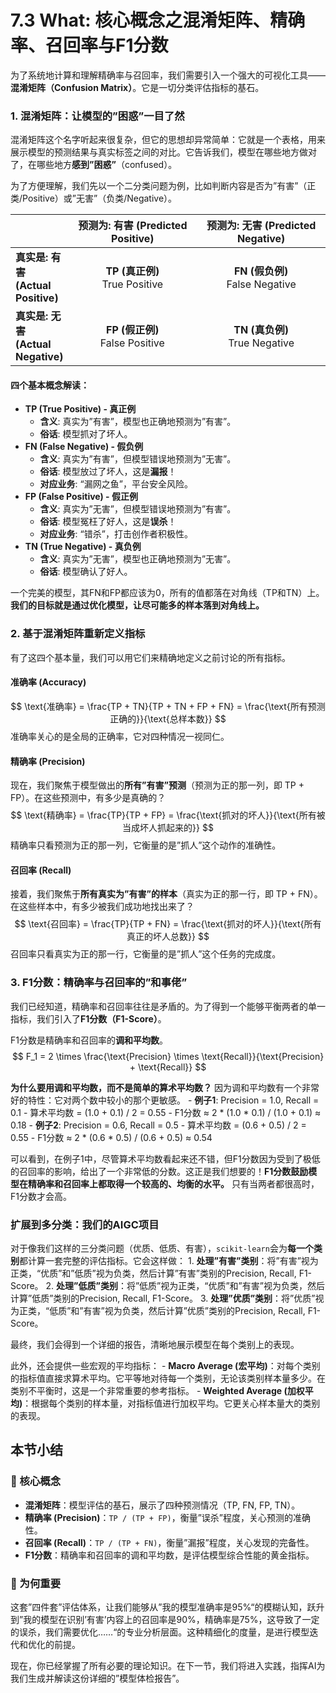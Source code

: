 # 7.3 What: 核心概念之混淆矩阵、精确率、召回率与F1分数

为了系统地计算和理解精确率与召回率，我们需要引入一个强大的可视化工具——**混淆矩阵（Confusion Matrix）**。它是一切分类评估指标的基石。

::: {.callout-tip title="核心概念：分类模型评估四件套"}

### 1. 混淆矩阵：让模型的"困惑"一目了然

混淆矩阵这个名字听起来很复杂，但它的思想却异常简单：它就是一个表格，用来展示模型的预测结果与真实标签之间的对比。它告诉我们，模型在哪些地方做对了，在哪些地方**感到"困惑"**（confused）。

为了方便理解，我们先以一个二分类问题为例，比如判断内容是否为"有害"（正类/Positive）或"无害"（负类/Negative）。

|                | **预测为: 有害 (Predicted Positive)** | **预测为: 无害 (Predicted Negative)** |
| :------------- | :----------------------------------: | :----------------------------------: |
| **真实是: 有害 (Actual Positive)** |       **TP (真正例)**<br>True Positive        |       **FN (假负例)**<br>False Negative       |
| **真实是: 无害 (Actual Negative)** |       **FP (假正例)**<br>False Positive        |       **TN (真负例)**<br>True Negative        |

#### 四个基本概念解读：

-   **TP (True Positive) - 真正例**
    -   **含义**: 真实为"有害"，模型也正确地预测为"有害"。
    -   **俗话**: 模型抓对了坏人。

-   **FN (False Negative) - 假负例**
    -   **含义**: 真实为"有害"，但模型错误地预测为"无害"。
    -   **俗话**: 模型放过了坏人，这是**漏报**！
    -   **对应业务**: "漏网之鱼"，平台安全风险。

-   **FP (False Positive) - 假正例**
    -   **含义**: 真实为"无害"，但模型错误地预测为"有害"。
    -   **俗话**: 模型冤枉了好人，这是**误杀**！
    -   **对应业务**: "错杀"，打击创作者积极性。

-   **TN (True Negative) - 真负例**
    -   **含义**: 真实为"无害"，模型也正确地预测为"无害"。
    -   **俗话**: 模型确认了好人。

一个完美的模型，其FN和FP都应该为0，所有的值都落在对角线（TP和TN）上。**我们的目标就是通过优化模型，让尽可能多的样本落到对角线上。**

### 2. 基于混淆矩阵重新定义指标

有了这四个基本量，我们可以用它们来精确地定义之前讨论的所有指标。

#### 准确率 (Accuracy)
$$
\text{准确率} = \frac{TP + TN}{TP + TN + FP + FN} = \frac{\text{所有预测正确的}}{\text{总样本数}}
$$
准确率关心的是全局的正确率，它对四种情况一视同仁。

#### 精确率 (Precision)
现在，我们聚焦于模型做出的**所有"有害"预测**（预测为正的那一列，即 TP + FP）。在这些预测中，有多少是真确的？
$$
\text{精确率} = \frac{TP}{TP + FP} = \frac{\text{抓对的坏人}}{\text{所有被当成坏人抓起来的}}
$$
精确率只看预测为正的那一列，它衡量的是"抓人"这个动作的准确性。

#### 召回率 (Recall)
接着，我们聚焦于**所有真实为"有害"的样本**（真实为正的那一行，即 TP + FN）。在这些样本中，有多少被我们成功地找出来了？
$$
\text{召回率} = \frac{TP}{TP + FN} = \frac{\text{抓对的坏人}}{\text{所有真正的坏人总数}}
$$
召回率只看真实为正的那一行，它衡量的是"抓人"这个任务的完成度。

### 3. F1分数：精确率与召回率的"和事佬"

我们已经知道，精确率和召回率往往是矛盾的。为了得到一个能够平衡两者的单一指标，我们引入了**F1分数（F1-Score）**。

F1分数是精确率和召回率的**调和平均数**。
$$
F_1 = 2 \times \frac{\text{Precision} \times \text{Recall}}{\text{Precision} + \text{Recall}}
$$

**为什么要用调和平均数，而不是简单的算术平均数？**
因为调和平均数有一个非常好的特性：它对两个数中较小的那个更敏感。
-   **例子1**: Precision = 1.0, Recall = 0.1
    -   算术平均数 = (1.0 + 0.1) / 2 = 0.55
    -   F1分数 ≈ 2 * (1.0 * 0.1) / (1.0 + 0.1) ≈ 0.18
-   **例子2**: Precision = 0.6, Recall = 0.5
    -   算术平均数 = (0.6 + 0.5) / 2 = 0.55
    -   F1分数 ≈ 2 * (0.6 * 0.5) / (0.6 + 0.5) ≈ 0.54

可以看到，在例子1中，尽管算术平均数看起来还不错，但F1分数因为受到了极低的召回率的影响，给出了一个非常低的分数。这正是我们想要的！**F1分数鼓励模型在精确率和召回率上都取得一个较高的、均衡的水平。** 只有当两者都很高时，F1分数才会高。

### 扩展到多分类：我们的AIGC项目

对于像我们这样的三分类问题（优质、低质、有害），`scikit-learn`会为**每一个类别**都计算一套完整的评估指标。它会这样做：
1.  **处理"有害"类别**：将"有害"视为正类，"优质"和"低质"视为负类，然后计算"有害"类别的Precision, Recall, F1-Score。
2.  **处理"低质"类别**：将"低质"视为正类，"优质"和"有害"视为负类，然后计算"低质"类别的Precision, Recall, F1-Score。
3.  **处理"优质"类别**：将"优质"视为正类，"低质"和"有害"视为负类，然后计算"优质"类别的Precision, Recall, F1-Score。

最终，我们会得到一个详细的报告，清晰地展示模型在每个类别上的表现。

此外，还会提供一些宏观的平均指标：
-   **Macro Average (宏平均)**：对每个类别的指标值直接求算术平均。它平等地对待每一个类别，无论该类别样本量多少。在类别不平衡时，这是一个非常重要的参考指标。
-   **Weighted Average (加权平均)**：根据每个类别的样本量，对指标值进行加权平均。它更关心样本量大的类别的表现。

:::

## 本节小结

### 🎯 核心概念
-   **混淆矩阵**：模型评估的基石，展示了四种预测情况（TP, FN, FP, TN）。
-   **精确率 (Precision)**：`TP / (TP + FP)`，衡量"误杀"程度，关心预测的准确性。
-   **召回率 (Recall)**：`TP / (TP + FN)`，衡量"漏报"程度，关心发现的完备性。
-   **F1分数**：精确率和召回率的调和平均数，是评估模型综合性能的黄金指标。

### 🤔 为何重要
这套"四件套"评估体系，让我们能够从"我的模型准确率是95%"的模糊认知，跃升到"我的模型在识别'有害'内容上的召回率是90%，精确率是75%，这导致了一定的误杀，我们需要优化……"的专业分析层面。这种精细化的度量，是进行模型迭代和优化的前提。

现在，你已经掌握了所有必要的理论知识。在下一节，我们将进入实践，指挥AI为我们生成并解读这份详细的"模型体检报告"。 